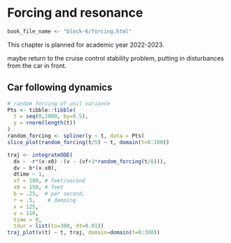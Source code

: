 # Forcing and resonance {#sec-forcing}

```r
book_file_name <- "block-6/forcing.html"
```

::: {.underconstruction}
This chapter is planned for academic year 2022-2023.
:::

maybe return to the cruise control stability problem, putting in disturbances from the car in front.

## Car following dynamics

```r
# random forcing of unit variance
Pts <- tibble::tibble(
  t = seq(0,1000, by=0.5),
  y = rnorm(length(t))
)
random_forcing <- spliner(y ~ t, data = Pts)
slice_plot(random_forcing(t/5) ~ t, domain(t=0:100))
```


```r
traj <- integrateODE(
  dx ~ -r*(x-x0) -(v - (vf+3*random_forcing(t/8))), 
  dv ~ b*(x-x0),
  dtime ~ 1,
  vf = 100, # feet/second
  x0 = 150, # feet
  b = .25,  # per second,
  r = .5,    # damping
  x = 125,
  v = 110,
  time = 0,
  tdur = list(to=300, dt=0.01))
traj_plot(v(t) ~ t, traj, domain=domain(t=0:300)) 
```
